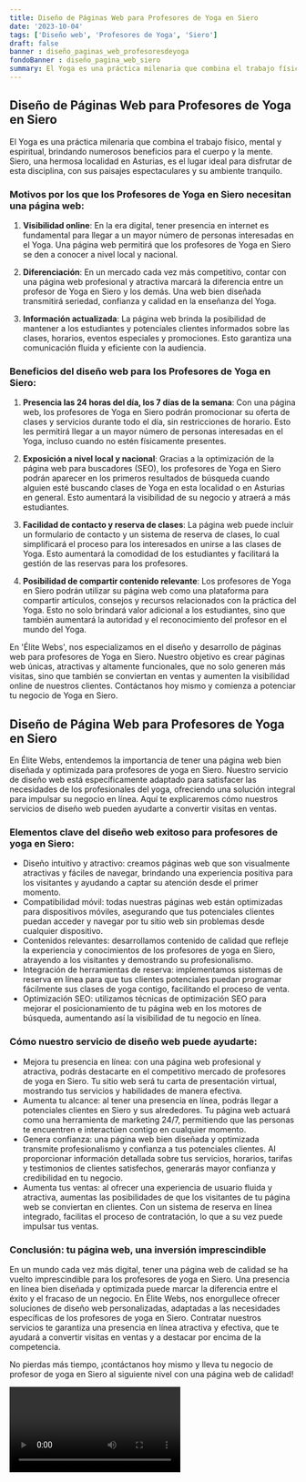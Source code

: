 ```yaml
---
title: Diseño de Páginas Web para Profesores de Yoga en Siero
date: '2023-10-04'
tags: ['Diseño web', 'Profesores de Yoga', 'Siero']
draft: false
banner : diseño_paginas_web_profesoresdeyoga
fondoBanner : diseño_pagina_web_siero
summary: El Yoga es una práctica milenaria que combina el trabajo físico, mental y espiritual, brindando numerosos beneficios para el cuerpo y la mente. Siero, una hermosa localidad en Asturias, es el lugar ideal para disfrutar de esta disciplina, con sus paisajes espectaculares y su ambiente tranquilo. 
---
```


## Diseño de Páginas Web para Profesores de Yoga en Siero

El Yoga es una práctica milenaria que combina el trabajo físico, mental y espiritual, brindando numerosos beneficios para el cuerpo y la mente. Siero, una hermosa localidad en Asturias, es el lugar ideal para disfrutar de esta disciplina, con sus paisajes espectaculares y su ambiente tranquilo. 

### Motivos por los que los Profesores de Yoga en Siero necesitan una página web:

1. **Visibilidad online**: En la era digital, tener presencia en internet es fundamental para llegar a un mayor número de personas interesadas en el Yoga. Una página web permitirá que los profesores de Yoga en Siero se den a conocer a nivel local y nacional.

2. **Diferenciación**: En un mercado cada vez más competitivo, contar con una página web profesional y atractiva marcará la diferencia entre un profesor de Yoga en Siero y los demás. Una web bien diseñada transmitirá seriedad, confianza y calidad en la enseñanza del Yoga.

3. **Información actualizada**: La página web brinda la posibilidad de mantener a los estudiantes y potenciales clientes informados sobre las clases, horarios, eventos especiales y promociones. Esto garantiza una comunicación fluida y eficiente con la audiencia.

### Beneficios del diseño web para los Profesores de Yoga en Siero:

1. **Presencia las 24 horas del día, los 7 días de la semana**: Con una página web, los profesores de Yoga en Siero podrán promocionar su oferta de clases y servicios durante todo el día, sin restricciones de horario. Esto les permitirá llegar a un mayor número de personas interesadas en el Yoga, incluso cuando no estén físicamente presentes.

2. **Exposición a nivel local y nacional**: Gracias a la optimización de la página web para buscadores (SEO), los profesores de Yoga en Siero podrán aparecer en los primeros resultados de búsqueda cuando alguien esté buscando clases de Yoga en esta localidad o en Asturias en general. Esto aumentará la visibilidad de su negocio y atraerá a más estudiantes.

3. **Facilidad de contacto y reserva de clases**: La página web puede incluir un formulario de contacto y un sistema de reserva de clases, lo cual simplificará el proceso para los interesados en unirse a las clases de Yoga. Esto aumentará la comodidad de los estudiantes y facilitará la gestión de las reservas para los profesores.

4. **Posibilidad de compartir contenido relevante**: Los profesores de Yoga en Siero podrán utilizar su página web como una plataforma para compartir artículos, consejos y recursos relacionados con la práctica del Yoga. Esto no solo brindará valor adicional a los estudiantes, sino que también aumentará la autoridad y el reconocimiento del profesor en el mundo del Yoga.

En 'Élite Webs', nos especializamos en el diseño y desarrollo de páginas web para profesores de Yoga en Siero. Nuestro objetivo es crear páginas web únicas, atractivas y altamente funcionales, que no solo generen más visitas, sino que también se conviertan en ventas y aumenten la visibilidad online de nuestros clientes. Contáctanos hoy mismo y comienza a potenciar tu negocio de Yoga en Siero.

<GifSeo />

<Cta />

## Diseño de Página Web para Profesores de Yoga en Siero

En Élite Webs, entendemos la importancia de tener una página web bien diseñada y optimizada para profesores de yoga en Siero. Nuestro servicio de diseño web está específicamente adaptado para satisfacer las necesidades de los profesionales del yoga, ofreciendo una solución integral para impulsar su negocio en línea. Aquí te explicaremos cómo nuestros servicios de diseño web pueden ayudarte a convertir visitas en ventas.

### Elementos clave del diseño web exitoso para profesores de yoga en Siero:

- Diseño intuitivo y atractivo: creamos páginas web que son visualmente atractivas y fáciles de navegar, brindando una experiencia positiva para los visitantes y ayudando a captar su atención desde el primer momento.
- Compatibilidad móvil: todas nuestras páginas web están optimizadas para dispositivos móviles, asegurando que tus potenciales clientes puedan acceder y navegar por tu sitio web sin problemas desde cualquier dispositivo.
- Contenidos relevantes: desarrollamos contenido de calidad que refleje la experiencia y conocimientos de los profesores de yoga en Siero, atrayendo a los visitantes y demostrando su profesionalismo.
- Integración de herramientas de reserva: implementamos sistemas de reserva en línea para que tus clientes potenciales puedan programar fácilmente sus clases de yoga contigo, facilitando el proceso de venta.
- Optimización SEO: utilizamos técnicas de optimización SEO para mejorar el posicionamiento de tu página web en los motores de búsqueda, aumentando así la visibilidad de tu negocio en línea.

### Cómo nuestro servicio de diseño web puede ayudarte:

- Mejora tu presencia en línea: con una página web profesional y atractiva, podrás destacarte en el competitivo mercado de profesores de yoga en Siero. Tu sitio web será tu carta de presentación virtual, mostrando tus servicios y habilidades de manera efectiva.
- Aumenta tu alcance: al tener una presencia en línea, podrás llegar a potenciales clientes en Siero y sus alrededores. Tu página web actuará como una herramienta de marketing 24/7, permitiendo que las personas te encuentren e interactúen contigo en cualquier momento.
- Genera confianza: una página web bien diseñada y optimizada transmite profesionalismo y confianza a tus potenciales clientes. Al proporcionar información detallada sobre tus servicios, horarios, tarifas y testimonios de clientes satisfechos, generarás mayor confianza y credibilidad en tu negocio.
- Aumenta tus ventas: al ofrecer una experiencia de usuario fluida y atractiva, aumentas las posibilidades de que los visitantes de tu página web se conviertan en clientes. Con un sistema de reserva en línea integrado, facilitas el proceso de contratación, lo que a su vez puede impulsar tus ventas.

### Conclusión: tu página web, una inversión imprescindible

En un mundo cada vez más digital, tener una página web de calidad se ha vuelto imprescindible para los profesores de yoga en Siero. Una presencia en línea bien diseñada y optimizada puede marcar la diferencia entre el éxito y el fracaso de un negocio. En Élite Webs, nos enorgullece ofrecer soluciones de diseño web personalizadas, adaptadas a las necesidades específicas de los profesores de yoga en Siero. Contratar nuestros servicios te garantiza una presencia en línea atractiva y efectiva, que te ayudará a convertir visitas en ventas y a destacar por encima de la competencia.

No pierdas más tiempo, ¡contáctanos hoy mismo y lleva tu negocio de profesor de yoga en Siero al siguiente nivel con una página web de calidad!

<Video />

<CtaBot job='Profesores de Yoga' city='Siero'/>

<Gmaps query='Siero+españa+maps' />